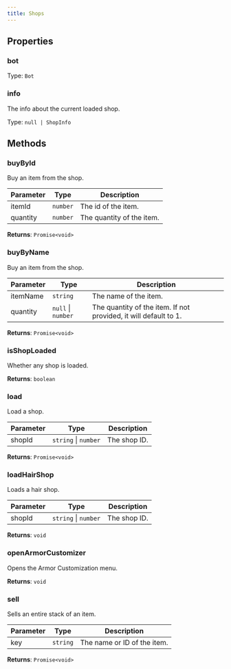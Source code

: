 ```yaml
---
title: Shops
---
```



## Properties
### bot




Type: `Bot`


### info <Badge text="Getter" size="small" />	


The info about the current loaded shop.


Type: `null | ShopInfo`


## Methods

### buyById

Buy an item from the shop.

| Parameter | Type | Description |
|-----------|------|-------------|
| itemId | `number` | The id of the item. |
| quantity | `number` | The quantity of the item. |
**Returns**: `Promise<void>`

### buyByName

Buy an item from the shop.

| Parameter | Type | Description |
|-----------|------|-------------|
| itemName | `string` | The name of the item. |
| quantity | `null` \| `number` | The quantity of the item. If not provided, it will default to 1. |
**Returns**: `Promise<void>`

### isShopLoaded

Whether any shop is loaded.

**Returns**: `boolean`

### load

Load a shop.

| Parameter | Type | Description |
|-----------|------|-------------|
| shopId | `string` \| `number` | The shop ID. |
**Returns**: `Promise<void>`

### loadHairShop

Loads a hair shop.

| Parameter | Type | Description |
|-----------|------|-------------|
| shopId | `string` \| `number` | The shop ID. |
**Returns**: `void`

### openArmorCustomizer

Opens the Armor Customization menu.

**Returns**: `void`

### sell

Sells an entire stack of an item.

| Parameter | Type | Description |
|-----------|------|-------------|
| key | `string` | The name or ID of the item. |
**Returns**: `Promise<void>`
